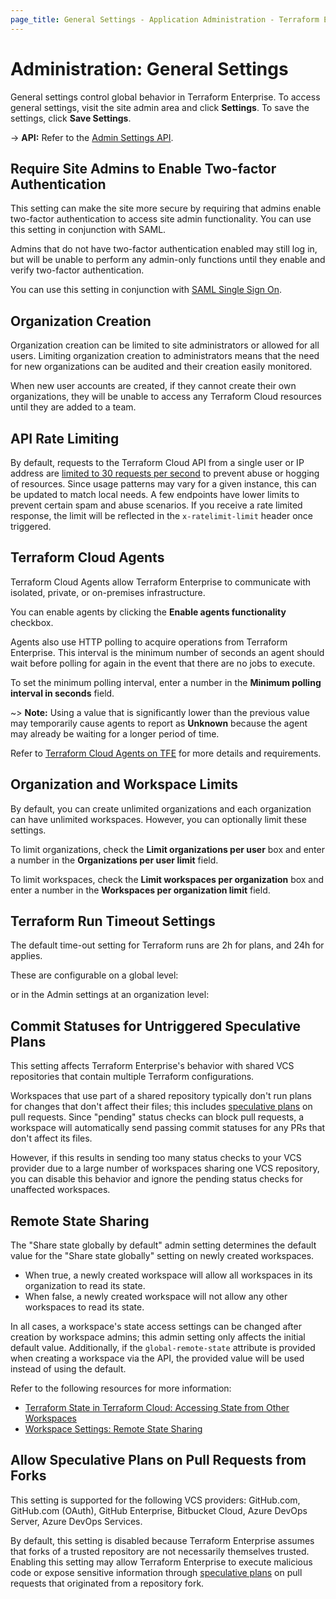```yaml
---
page_title: General Settings - Application Administration - Terraform Enterprise
---
```


# Administration: General Settings

General settings control global behavior in Terraform Enterprise. To access general settings, visit the site admin area and click **Settings**. To save the settings, click **Save Settings**.

-> **API:** Refer to the [Admin Settings API](/enterprise/api-docs/admin/settings).

## Require Site Admins to Enable Two-factor Authentication

This setting can make the site more secure by requiring that admins enable two-factor authentication to access site admin functionality. You can use this setting in conjunction with SAML.

Admins that do not have two-factor authentication enabled may still log in, but will be unable to perform any admin-only functions until they enable and verify two-factor authentication.

You can use this setting in conjunction with [SAML Single Sign On](/enterprise/saml/configuration).

## Organization Creation

Organization creation can be limited to site administrators or allowed for all users. Limiting organization creation to administrators means that the need for new organizations can be audited and their creation easily monitored.

When new user accounts are created, if they cannot create their own organizations, they will be unable to access any Terraform Cloud resources until they are added to a team.

## API Rate Limiting

By default, requests to the Terraform Cloud API from a single user or IP address are [limited to 30 requests per second](/enterprise/api-docs#rate-limiting) to prevent abuse or hogging of resources. Since usage patterns may vary for a given instance, this can be updated to match local needs. A few endpoints have lower limits to prevent certain spam and abuse scenarios. If you receive a rate limited response, the limit will be reflected in the `x-ratelimit-limit` header once triggered.

## Terraform Cloud Agents

Terraform Cloud Agents allow Terraform Enterprise to communicate with isolated, private, or on-premises infrastructure.

You can enable agents by clicking the **Enable agents functionality** checkbox.

Agents also use HTTP polling to acquire operations from Terraform Enterprise. This interval is the minimum number of seconds an agent should wait before polling for again in the event that there are no jobs to execute.

To set the minimum polling interval, enter a number in the **Minimum polling interval in seconds** field.

~> **Note:** Using a value that is significantly lower than the previous value may temporarily cause agents to report as **Unknown** because the agent may already be waiting for a longer period of time. 

Refer to [Terraform Cloud Agents on TFE](/terraform/enterprise/admin/agents-on-tfe) for more details and requirements.

## Organization and Workspace Limits

By default, you can create unlimited organizations and each organization can have unlimited workspaces. However, you can optionally limit these settings.

To limit organizations, check the **Limit organizations per user** box and enter a number in the **Organizations per user limit** field.

To limit workspaces, check the **Limit workspaces per organization** box and enter a number in the **Workspaces per organization limit** field.

## Terraform Run Timeout Settings

The default time-out setting for Terraform runs are 2h for plans, and 24h for applies.

These are configurable on a global level:

or in the Admin settings at an organization level:

## Commit Statuses for Untriggered Speculative Plans

This setting affects Terraform Enterprise's behavior with shared VCS repositories that contain multiple Terraform configurations.

Workspaces that use part of a shared repository typically don't run plans for changes that don't affect their files; this includes [speculative plans](/enterprise/run/modes-and-options#plan-only-speculative-plan) on pull requests. Since "pending" status checks can block pull requests, a workspace will automatically send passing commit statuses for any PRs that don't affect its files.

However, if this results in sending too many status checks to your VCS provider due to a large number of workspaces sharing one VCS repository, you can disable this behavior and ignore the pending status checks for unaffected workspaces.

## Remote State Sharing

The "Share state globally by default" admin setting determines the default value for the "Share state globally" setting on newly created workspaces.

- When true, a newly created workspace will allow all workspaces in its organization to read its state.
- When false, a newly created workspace will not allow any other workspaces to read its state.

In all cases, a workspace's state access settings can be changed after creation by workspace admins; this admin setting only affects the initial default value. Additionally, if the `global-remote-state` attribute is provided when creating a workspace via the API, the provided value will be used instead of using the default.

Refer to the following resources for more information:

- [Terraform State in Terraform Cloud: Accessing State from Other Workspaces](/enterprise/workspaces/state#accessing-state-from-other-workspaces)
- [Workspace Settings: Remote State Sharing](/enterprise/workspaces/settings#remote-state-sharing)

## Allow Speculative Plans on Pull Requests from Forks

This setting is supported for the following VCS providers: GitHub.com, GitHub.com (OAuth), GitHub Enterprise, Bitbucket Cloud, Azure DevOps Server, Azure DevOps Services.

By default, this setting is disabled because Terraform Enterprise assumes that forks of a trusted repository are not necessarily themselves trusted. Enabling this setting may allow Terraform Enterprise to execute malicious code or expose sensitive information through [speculative plans](/enterprise/run/modes-and-options#plan-only-speculative-plan) on pull requests that originated from a repository fork.
